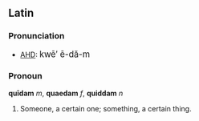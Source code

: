 ==Latin==
===Pronunciation===
*[[AHD]]: <big>kw&#275;&prime; &#275;-d&#259;-m </big>

===Pronoun===
'''qu&#299;dam''' ''m'', '''quaedam''' ''f'', '''quiddam''' ''n''
# Someone, a certain one; something, a certain thing.